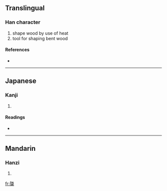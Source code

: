 {{also|檼}}
==Translingual==

===Han character===
{{Han char|rn=75|rad=木|as=17|sn=21|four=|canj=弓心木 (NPD), X弓心木 (XNPD)}}

# shape wood by use of heat
# tool for shaping bent wood

====References====
* {{Han ref|kx=0562.220|dkj=15892|dj=0951.040|hdz=21319.010|uh=6AFD|ud=27389}}

----

==Japanese==

===Kanji===
{{ja-kanji|grade=|rs=木17}}

# {{defn|Japanese}}

====Readings====
* {{ja-readings|on=[[いん]] (in), [[おん]] (on)|kun=[[ためぎ]] (tamegi)}}

----

==Mandarin==

===Hanzi===
{{cmn-hanzi|pin=[[yǐn]] ([[yin3]])|wg=yin<sup>3</sup>}}

# {{defn|Mandarin}}

[[fr:櫽]]